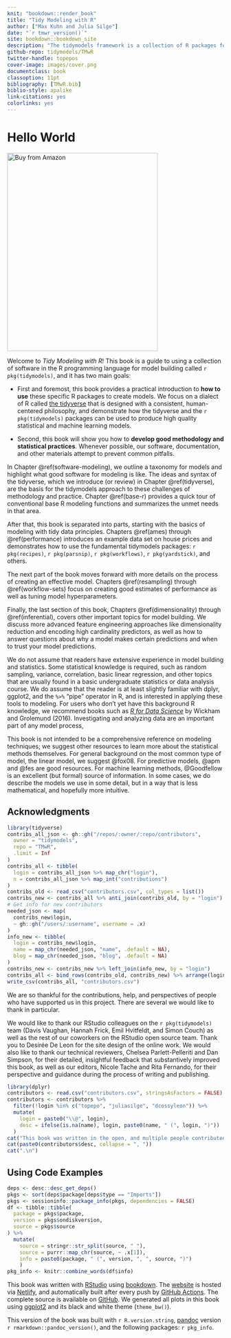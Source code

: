 ```yaml
---
knit: "bookdown::render_book"
title: "Tidy Modeling with R"
author: ["Max Kuhn and Julia Silge"]
date: "`r tmwr_version()`"
site: bookdown::bookdown_site
description: "The tidymodels framework is a collection of R packages for modeling and machine learning using tidyverse principles. This book provides a thorough introduction to how to use tidymodels, and an outline of good methodology and statistical practice for phases of the modeling process."
github-repo: tidymodels/TMwR
twitter-handle: topepos
cover-image: images/cover.png
documentclass: book
classoption: 11pt
bibliography: [TMwR.bib]
biblio-style: apalike
link-citations: yes
colorlinks: yes
---
```


# Hello World {-} 

<a href="https://amzn.to/35Hn96s"><img src="images/cover.png" width="350" height="460" alt="Buy from Amazon" class="cover" /></a>

Welcome to _Tidy Modeling with R_! This book is a guide to using a collection of software in the R programming language for model building called `r pkg(tidymodels)`, and it has two main goals: 

- First and foremost, this book provides a practical introduction to **how to use** these specific R packages to create models. We focus on a dialect of R called [the tidyverse](https://www.tidyverse.org/) that is designed with a consistent, human-centered philosophy, and demonstrate how the tidyverse and the `r pkg(tidymodels)` packages can be used to produce high quality statistical and machine learning models.

- Second, this book will show you how to **develop good methodology and statistical practices**. Whenever possible, our software, documentation, and other materials attempt to prevent common pitfalls. 

In Chapter \@ref(software-modeling), we outline a taxonomy for models and highlight what good software for modeling is like. The ideas and syntax of the tidyverse, which we introduce (or review) in Chapter \@ref(tidyverse), are the basis for the tidymodels approach to these challenges of methodology and practice. Chapter \@ref(base-r) provides a quick tour of conventional base R modeling functions and summarizes the unmet needs in that area. 

After that, this book is separated into parts, starting with the basics of modeling with tidy data principles. Chapters \@ref(ames) through \@ref(performance) introduces an example data set on house prices and demonstrates how to use the fundamental tidymodels packages: `r pkg(recipes)`, `r pkg(parsnip)`, `r pkg(workflows)`, `r pkg(yardstick)`, and others. 

The next part of the book moves forward with more details on the process of creating an effective model. Chapters \@ref(resampling) through \@ref(workflow-sets) focus on creating good estimates of performance as well as tuning model hyperparameters. 

Finally, the last section of this book, Chapters \@ref(dimensionality) through \@ref(inferential), covers other important topics for model building. We discuss more advanced feature engineering approaches like dimensionality reduction and encoding high cardinality predictors, as well as how to answer questions about why a model makes certain predictions and when to trust your model predictions.

We do not assume that readers have extensive experience in model building and statistics. Some statistical knowledge is required, such as random sampling, variance, correlation, basic linear regression, and other topics that are usually found in a basic undergraduate statistics or data analysis course. We do assume that the reader is at least slightly familiar with dplyr, ggplot2, and the `%>%` "pipe" operator in R, and is interested in applying these tools to modeling. For users who don't yet have this background R knowledge, we recommend books such as [*R for Data Science*](https://r4ds.had.co.nz/) by Wickham and Grolemund (2016). Investigating and analyzing data are an important part of any model process,

This book is not intended to be a comprehensive reference on modeling techniques; we suggest other resources to learn more about the statistical methods themselves. For general background on the most common type of model, the linear model, we suggest @fox08.  For predictive models, @apm and @fes are good resources. For machine learning methods, @Goodfellow is an excellent (but formal) source of information. In some cases, we do describe the models we use in some detail, but in a way that is less mathematical, and hopefully more intuitive. 


## Acknowledgments {-}

```r
library(tidyverse)
contribs_all_json <- gh::gh("/repos/:owner/:repo/contributors",
  owner = "tidymodels",
  repo = "TMwR",
  .limit = Inf
)
contribs_all <- tibble(
  login = contribs_all_json %>% map_chr("login"),
  n = contribs_all_json %>% map_int("contributions")
)
contribs_old <- read_csv("contributors.csv", col_types = list())
contribs_new <- contribs_all %>% anti_join(contribs_old, by = "login")
# Get info for new contributors
needed_json <- map(
  contribs_new$login, 
  ~ gh::gh("/users/:username", username = .x)
)
info_new <- tibble(
  login = contribs_new$login,
  name = map_chr(needed_json, "name", .default = NA),
  blog = map_chr(needed_json, "blog", .default = NA)
)
contribs_new <- contribs_new %>% left_join(info_new, by = "login")
contribs_all <- bind_rows(contribs_old, contribs_new) %>% arrange(login)
write_csv(contribs_all, "contributors.csv")
```

We are so thankful for the contributions, help, and perspectives of people who have supported us in this project. There are several we would like to thank in particular.

We would like to thank our RStudio colleagues on the `r pkg(tidymodels)` team (Davis Vaughan, Hannah Frick, Emil Hvitfeldt, and Simon Couch) as well as the rest of our coworkers on the RStudio open source team. Thank you to Desirée De Leon for the site design of the online work. We would also like to thank our technical reviewers, Chelsea Parlett-Pelleriti and Dan Simpson, for their detailed, insightful feedback that substantively improved this book, as well as our editors, Nicole Tache and Rita Fernando, for their perspective and guidance during the process of writing and publishing.


```r
library(dplyr)
contributors <- read.csv("contributors.csv", stringsAsFactors = FALSE)
contributors <- contributors %>% 
  filter(!login %in% c("topepo", "juliasilge", "dcossyleon")) %>% 
  mutate(
    login = paste0("\\@", login),
    desc = ifelse(is.na(name), login, paste0(name, " (", login, ")"))
  )
cat("This book was written in the open, and multiple people contributed via pull requests or issues. Special thanks goes to the ", xfun::n2w(nrow(contributors)), " people who contributed via GitHub pull requests (in alphabetical order by username): ", sep = "")
cat(paste0(contributors$desc, collapse = ", "))
cat(".\n")
```

## Using Code Examples {-}

```r
deps <- desc::desc_get_deps()
pkgs <- sort(deps$package[deps$type == "Imports"])
pkgs <- sessioninfo::package_info(pkgs, dependencies = FALSE)
df <- tibble::tibble(
  package = pkgs$package,
  version = pkgs$ondiskversion,
  source = pkgs$source
) %>% 
  mutate(
    source = stringr::str_split(source, " "),
    source = purrr::map_chr(source, ~ .x[1]),
    info = paste0(package, " (", version, ", ", source, ")")
    )
pkg_info <- knitr::combine_words(df$info)
```

This book was written with [RStudio](http://www.rstudio.com/ide/) using [bookdown](http://bookdown.org/). The [website](https://tmwr.org) is hosted via [Netlify](http://netlify.com/), and automatically built after every push by [GitHub Actions](https://help.github.com/actions). The complete source is available on [GitHub](https://github.com/tidymodels/TMwR). We generated all plots in this book using [ggplot2](https://ggplot2.tidyverse.org/) and its black and white theme (`theme_bw()`). 

This version of the book was built with `r R.version.string`, [pandoc](https://pandoc.org/) version `r rmarkdown::pandoc_version()`, and the following packages: `r pkg_info`.

